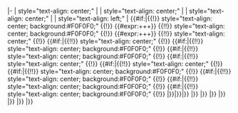 <noinclude>{{template: hkfs start}}
</noinclude>|-
| style="text-align: center;" |{{{no| }}}
| style="text-align: center;" |{{flagicon|{{{nat}}}}}
| style="text-align: center;" |{{Football squad player/role/{{{pos}}}}}
| style="text-align: left;" |{{{name}}}
{{#if:{{{1|}}}|{{!}} style="text-align: center; background:#F0F0F0;" {{!}} {{#expr:{{{1|0}}}+{{{3|0}}}+{{{5|0}}}+{{{7|0}}}}} {{!!}} style="text-align: center; background:#F0F0F0;" {{!}} {{#expr:{{{2|0}}}+{{{4|0}}}+{{{6|0}}}+{{{8|0}}}}} {{!!}} style="text-align: center;" {{!}} {{{1}}} {{#if:{{{2|}}}|{{!!}} style="text-align: center;" {{!}} {{{2}}} {{#if:{{{3|}}}|{{!!}} style="text-align: center; background:#F0F0F0;" {{!}} {{{3}}} {{#if:{{{4|}}}|{{!!}} style="text-align: center; background:#F0F0F0;" {{!}} {{{4}}} {{#if:{{{5|}}}|{{!!}} style="text-align: center;" {{!}} {{{5}}} {{#if:{{{6|}}}|{{!!}} style="text-align: center;" {{!}} {{{6}}} {{#if:{{{7|}}}|{{!!}} style="text-align: center; background:#F0F0F0;" {{!}} {{{7}}} {{#if:{{{8|}}}|{{!!}} style="text-align: center; background:#F0F0F0;" {{!}} {{{8}}} {{#if:{{{9|}}}|{{!!}} style="text-align: center; background:#F0F0F0;" {{!}} {{{9}}} {{#if:{{{10|}}}|{{!!}} style="text-align: center; background:#F0F0F0;" {{!}} {{{10}}}|}}|}}|}} |}} |}} |}} |}} |}} |}} |}}